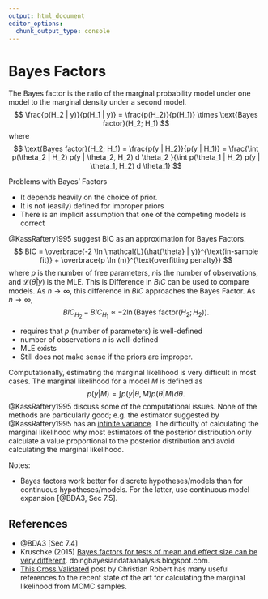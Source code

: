```yaml
---
output: html_document
editor_options: 
  chunk_output_type: console
---
```

# Bayes Factors

The Bayes factor is the ratio of the marginal probability model under one model to the marginal density under a second model.
$$
\frac{p(H_2 | y)}{p(H_1 | y)} = \frac{p(H_2)}{p(H_1)} \times \text{Bayes factor}(H_2; H_1)
$$
where
$$
\text{Bayes factor}(H_2; H_1) = \frac{p(y | H_2)}{p(y | H_1)} = \frac{\int p(\theta_2 | H_2) p(y | \theta_2, H_2) d \theta_2 }{\int p(\theta_1 | H_2) p(y | \theta_1, H_2) d \theta_1}
$$

Problems with Bayes' Factors

-   It depends heavily on the choice of prior.
-   It is not (easily) defined for improper priors
-   There is an implicit assumption that one of the competing models is correct

@KassRaftery1995 suggest BIC as an approximation for Bayes Factors.
$$
BIC = \overbrace{-2 \ln \mathcal{L}(\hat{\theta} | y)}^{\text{in-sample fit}} + \overbrace{p \ln (n)}^{\text{overfitting penalty}}
$$
where $p$ is the number of free parameters, $n$is the number of observations, and $\mathcal{L}(\hat{\theta} |y)$ is the MLE. This is 
Difference in $BIC$ can be used to compare models.
As $n \to \infty$, this difference in $BIC$ approaches the Bayes Factor. As $n \to \infty$,
$$
BIC_{H_2} - BIC_{H_1} \approx -2 \ln (\text{Bayes factor}(H_2; H_2)) .
$$

-   requires that $p$ (number of parameters) is well-defined
-   number of observations $n$ is well-defined
-   MLE exists
-   Still does not make sense if the priors are improper.

Computationally, estimating the marginal likelihood is very difficult in most cases.
The marginal likelihood for a model $M$ is defined as
$$
p(y | M) = \int p(y | \theta, M) p(\theta | M) d \theta .
$$
@KassRaftery1995 discuss some of the computational issues. 
None of the methods are particularly good; e.g. the estimator suggested by @KassRaftery1995 has an [infinite variance](https://radfordneal.wordpress.com/2008/08/17/the-harmonic-mean-of-the-likelihood-worst-monte-carlo-method-ever/).
The difficulty of calculating the marginal likelihood why most estimators of the posterior distribution only calculate a value proportional to the posterior distribution and avoid calculating the marginal likelihood.

Notes:

-   Bayes factors work better for discrete hypotheses/models than for continuous hypotheses/models. For the latter, use continuous model expansion [@BDA3, Sec 7.5].

<!--
## Lindley's Paradox

Given a sample of size $n$ from a normal distribution $\mathcal{N}(\theta, \sigma^2)$ with a known variance $\sigma^2$, testing whether or not the null hypothesis $H_0: \theta = \theta_0$ on the mean means holds (against the alternative $H_1: \theta \neq \theta_0$).

Frequentist. Summarize the dataset with the sufficient statistic,
$$
\bar{x}_n = \mathcal{N}(\theta, \sigma^2 / n)
$$
The test statistic is
$$
t_n = \sqrt{n}(\bar{x}_n - \theta_0 ) / \sigma
$$
which is distributed $t_n \sim \mathcal{N}(0, 1)$ under the null hypothesis.

Suppose that the prior distribution of the parameters is $\theta \sim \mathcal{\theta_0, \sigma^2)$.
The Bayes factor is
$$
BF_{01}(t_n) = (1 = n)^{1/2} \exp(-n t^2_n / 2[1 + n]).
$$
-->

<!--
- http://doingbayesiandataanalysis.blogspot.com/2017/02/equivalence-testing-two-one-sided-test.html
-->

## References

-   @BDA3 [Sec 7.4]
-   Kruschke (2015) [Bayes factors for tests of mean and effect size can be very different](http://doingbayesiandataanalysis.blogspot.com/2015/04/bayes-factors-for-tests-of-mean-and.html). doingbayesiandataanalysis.blogspot.com.
-   [This Cross Validated](https://stats.stackexchange.com/questions/209810/computation-of-the-marginal-likelihood-from-mcmc-samples) post by Christian Robert has many useful references to the recent state of the art for calculating the marginal likelihood from MCMC samples.
